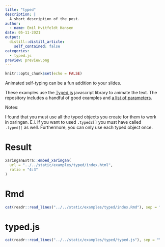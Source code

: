 ```yaml
---
title: "typed"
description: |
  A short description of the post.
author:
  - name: Emil Hvitfeldt Hansen
date: 05-11-2021
output:
  distill::distill_article:
    self_contained: false
categories:
  - typed.js
preview: preview.png
---
```


```r
knitr::opts_chunk$set(echo = FALSE)
```

Animated self-typing can be a fun addition to your slides.

These examples use the [Typed.js](https://github.com/mattboldt/typed.js/) javascript library to animate the text. The repository includes a handful of good examples and [a list of parameters](https://github.com/mattboldt/typed.js/#customization).

Notes:

I found that you must use all the typed objects you create for them to work in xaringan. E.i. If you want to used `.typed2[]` you must have called `.typed[]` as well. Furthermore, you can only use each typed object once.

# Result

```r
xaringanExtra::embed_xaringan(
  url = "../../static/examples/typed/index.html", 
  ratio = "4:3"
)
```

# Rmd

```r
cat(readr::read_lines("../../static/examples/typed/index.Rmd"), sep = "\n")
```

# typed.js

```r
cat(readr::read_lines("../../static/examples/typed/typed.js"), sep = "\n")
```
